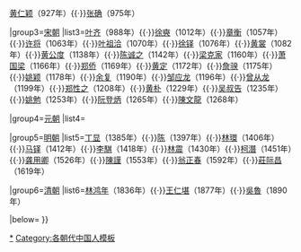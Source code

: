 {{Navbox
|name=福建状元
|title=历代福建籍状元
|state = {{{state<includeonly>|collapsed</includeonly>}}}
|image=
|above=

|group1=[[唐朝]]
|list1=[[徐晦]]（802年）

|group2=[[五代十国|五代]]
|list2=[[陈逖]]（918年）{{·}}[[黄仁颖]]（927年）{{·}}[[张确]]（975年）

|group3=[[宋朝]]
|list3=[[叶齐]]（988年）{{·}}[[徐奭]]（1012年）{{·}}[[章衡]]（1057年）{{·}}[[许将]]（1063年）{{·}}[[叶祖洽]]（1070年）{{·}}[[徐鐸 (宋朝)|徐铎]]（1076年）{{·}}[[黄裳 (北宋)|黄裳]]（1082年）{{·}}[[黄公度]]（1138年）{{·}}[[陈诚之]]（1142年）{{·}}[[梁克家]]（1160年）{{·}}[[萧国梁]]（1166年）{{·}}[[郑侨 (宋朝)|郑侨]]（1169年）{{·}}[[黄定]]（1172年）{{·}}[[詹骙]]（1175年）{{·}}[[姚颖]]（1178年）{{·}}[[余复]]（1190年）{{·}}[[鄒應龍 (宋朝)|邹应龙]]（1196年）{{·}}[[曾从龙]]（1199年）{{·}}[[郑性之]]（1208年）{{·}}[[黄朴 (侯官)|黄朴]]（1229年）{{·}}[[吴叔告]]（1235年）{{·}}[[姚勉]]（1253年）{{·}}[[阮登炳]]（1265年）{{·}}[[陳文龍]]（1268年）

|group4=[[元朝]]
|list4=

|group5=[[明朝]]
|list5=[[丁显]]（1385年）{{·}}[[陈䢿|陈{{僻字|䢿|安阝}}]]（1397年）{{·}}[[林環]]（1406年）{{·}}[[马铎]]（1412年）{{·}}[[李騏]]（1418年）{{·}}[[林震 (宣德進士)|林震]]（1430年）{{·}}[[柯潛]]（1451年）{{·}}[[龚用卿]]（1526年）{{·}}[[陳謹]]（1553年）{{·}}[[翁正春]]（1592年）{{·}}[[莊际昌]]（1619年）

|group6=[[清朝]]
|list6=[[林鸿年]]（1836年）{{·}}[[王仁堪]]（1877年）{{·}}[[吳魯]]（1890年）

|below= }}<noinclude>
[[Category:福建状元|*]]
[[Category:各朝代中国人模板]]
</noinclude>